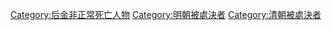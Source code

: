 [[Category:后金非正常死亡人物|Category:后金非正常死亡人物]]
[[Category:明朝被處決者|Category:明朝被處決者]]
[[Category:清朝被處決者|Category:清朝被處決者]]